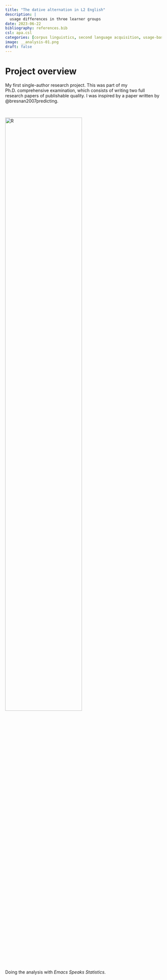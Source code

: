 ```yaml
---
title: "The dative alternation in L2 English"
description: |
  usage differences in three learner groups
date: 2023-06-22
bibliography: references.bib
csl: apa.csl
categories: [corpus linguistics, second language acquisition, usage-based linguistics]
image: __analysis-01.png
draft: false
---
```


<!-- [{{< fa laptop >}} Openscapes website](https://openscapes.org/){.btn target=_blank} [{{< fa brands github >}} source code](https://github.com/Openscapes/website-new){.btn target=_blank} [{{< fa blog >}} blogpost](../../posts/2023-08-01-openscapes-website/index.qmd){.btn target=_blank}  -->

<!-- <br> -->

# Project overview 

My first single-author research project. This was part of my Ph.D. comprehensive examination, which consists of writing two full research papers of publishable quality. I was inspired by a paper written by @bresnan2007predicting.

<br>

<img class="img-styling" src="__analysis-01.png" alt="R" width="70%">

::: {.gray .center-text}
Doing the analysis with *Emacs Speaks Statistics*.
:::
